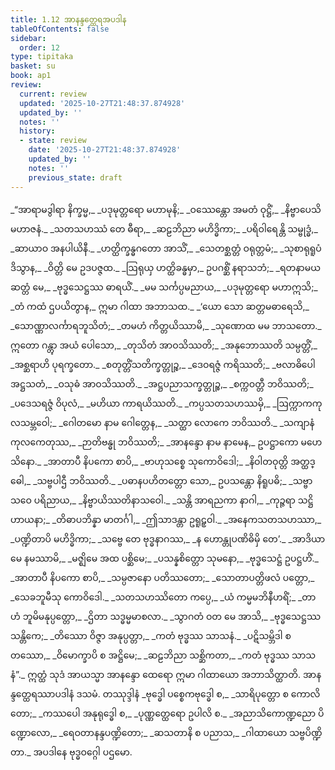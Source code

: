 ```yaml
---
title: 1.12 အာနန္ဒတ္ထေရအပဒါန
tableOfContents: false
sidebar:
  order: 12
type: tipitaka
basket: su
book: ap1
review:
  current: review
  updated: '2025-10-27T21:48:37.874928'
  updated_by: ''
  notes: ''
  history:
  - state: review
    date: '2025-10-27T21:48:37.874928'
    updated_by: ''
    notes: ''
    previous_state: draft
---
```



<ReviewStatus review={frontmatter.review} showDetails={true} />

<HypothesisAnnotation frontmatter={frontmatter} />

<DynamicBreadcrumb />

<Division number="644" book="ap1" e="ch" v="20" p="57">

<Paragraph number="670" type="verses" book="ap1">
_“အာရာမဒွါရာ နိက္ခမ္မ,_  
_ပဒုမုတ္တရော မဟာမုနိ;_  
_ဝဿေန္တော အမတံ ဝုဋ္ဌိံ,_  
_နိဗ္ဗာပေသိ မဟာဇနံ._  

</Paragraph>

</Division>
<Division number="645" book="ap1" e="ch" v="20" p="57">

<Paragraph number="671" type="verses" book="ap1">
_သတသဟဿံ တေ ဓီရာ,_  
_ဆဠဘိညာ မဟိဒ္ဓိကာ;_  
_ပရိဝါရေန္တိ သမ္ဗုဒ္ဓံ,_  
_ဆာယာဝ အနပါယိနီ._  

</Paragraph>

</Division>
<Division number="646" book="ap1" e="ch" v="20" p="57">

<Paragraph number="672" type="verses" book="ap1">
_ဟတ္ထိက္ခန္ဓဂတော အာသိံ,_  
_သေတစ္ဆတ္တံ ဝရုတ္တမံ;_  
_သုစာရုရူပံ ဒိသွာန,_  
_ဝိတ္တိ မေ ဥဒပဇ္ဇထ._  

</Paragraph>

</Division>
<Division number="647" book="ap1" e="ch" v="20" p="57">

<Paragraph number="673" type="verses" book="ap1">
_ဩရုယှ ဟတ္ထိခန္ဓမှာ,_  
ဥပဂစ္ဆိံ နရာသဘံ;_  
_ရတနာမယဆတ္တံ မေ,_  
_ဗုဒ္ဓသေဋ္ဌဿ ဓာရယိံ._  

</Paragraph>

</Division>
<Division number="648" book="ap1" e="ch" v="20" p="57">

<Paragraph number="674" type="verses" book="ap1">
_မမ သင်္ကပ္ပမညာယ,_  
_ပဒုမုတ္တရော မဟာဣသိ;_  
_တံ ကထံ ဌပယိတွာန,_  
ဣမာ ဂါထာ အဘာသထ._  

</Paragraph>

</Division>
<Division number="649" book="ap1" e="ch" v="20" p="57">

<Paragraph number="675" type="verses" book="ap1">
_‘ယော သော ဆတ္တမဓာရေသိ,_  
_သောဏ္ဏာလင်္ကာရဘူသိတံ;_  
_တမဟံ ကိတ္တယိဿာမိ,_  
_သုဏောထ မမ ဘာသတော._  

</Paragraph>

</Division>
<Division number="650" book="ap1" e="ch" v="20" p="57">

<Paragraph number="676" type="verses" book="ap1">
ဣတော ဂန္တွာ အယံ ပေါသော,_  
_တုသိတံ အာဝသိဿတိ;_  
_အနုဘောဿတိ သမ္ပတ္တိံ,_  
_အစ္ဆရာဟိ ပုရက္ခတော._  

</Paragraph>

</Division>
<Division number="651" book="ap1" e="ch" v="20" p="57">

<Paragraph number="677" type="verses" book="ap1">
_စတုတ္တိံသတိက္ခတ္တုဉ္စ,_  
_ဒေဝရဇ္ဇံ ကရိဿတိ;_  
_ဗလာဓိပေါ အဋ္ဌသတံ,_  
_ဝသုဓံ အာဝသိဿတိ._  

</Paragraph>

</Division>
<Division number="652" book="ap1" e="ch" v="20" p="57">

<Paragraph number="678" type="verses" book="ap1">
_အဋ္ဌပညာသက္ခတ္တုဉ္စ,_  
_စက္ကဝတ္တီ ဘဝိဿတိ;_  
_ပဒေသရဇ္ဇံ ဝိပုလံ,_  
_မဟိယာ ကာရယိဿတိ._  

</Paragraph>

</Division>
<Division number="653" book="ap1" e="ch" v="20" p="57">

<Paragraph number="679" type="verses" book="ap1">
_ကပ္ပသတသဟဿမှိ,_  
_ဩက္ကာကကုလသမ္ဘဝေါ;_  
_ဂေါတမော နာမ ဂေါတ္တေန,_  
_သတ္ထာ လောကေ ဘဝိဿတိ._  

</Paragraph>

</Division>
<Division number="654" book="ap1" e="ch" v="20" p="58">

<Paragraph number="680" type="verses" book="ap1">
_သကျာနံ ကုလကေတုဿ,_  
_ဉာတိဗန္ဓု ဘဝိဿတိ;_  
_အာနန္ဒော နာမ နာမေန,_  
ဥပဋ္ဌာကော မဟေသိနော._  

</Paragraph>

</Division>
<Division number="655" book="ap1" e="ch" v="20" p="58">

<Paragraph number="681" type="verses" book="ap1">
_အာတာပီ နိပကော စာပိ,_  
_ဗာဟုသစ္စေ သုကောဝိဒေါ;_  
_နိဝါတဝုတ္တိ အတ္ထဒ္ဓေါ,_  
_သဗ္ဗပါဌီ ဘဝိဿတိ._  

</Paragraph>

</Division>
<Division number="656" book="ap1" e="ch" v="20" p="58">

<Paragraph number="682" type="verses" book="ap1">
_ပဓာနပဟိတတ္တော သော,_  
ဥပသန္တော နိရူပဓိ;_  
_သဗ္ဗာသဝေ ပရိညာယ,_  
_နိဗ္ဗာယိဿတိနာသဝေါ._  

</Paragraph>

</Division>
<Division number="657" book="ap1" e="ch" v="20" p="58">

<Paragraph number="683" type="verses" book="ap1">
_သန္တိ အာရညကာ နာဂါ,_  
_ကုဉ္ဇရာ သဋ္ဌိဟာယနာ;_  
_တိဓာပဘိန္နာ မာတင်္ဂါ,_  
_ဤသာဒန္တာ ဥရူဠှဝါ._  

</Paragraph>

</Division>
<Division number="658" book="ap1" e="ch" v="20" p="58">

<Paragraph number="684" type="verses" book="ap1">
_အနေကသတသဟဿာ,_  
_ပဏ္ဍိတာပိ မဟိဒ္ဓိကာ;_  
_သဗ္ဗေ တေ ဗုဒ္ဓနာဂဿ,_  
_န ဟောန္တုပဏိဓိမှိ တေ’._  

</Paragraph>

</Division>
<Division number="659" book="ap1" e="ch" v="20" p="58">

<Paragraph number="685" type="verses" book="ap1">
_အာဒိယာမေ နမဿာမိ,_  
_မဇ္ဈိမေ အထ ပစ္ဆိမေ;_  
_ပသန္နစိတ္တော သုမနော,_  
_ဗုဒ္ဓသေဋ္ဌံ ဥပဋ္ဌဟိံ._  

</Paragraph>

</Division>
<Division number="660" book="ap1" e="ch" v="20" p="58">

<Paragraph number="686" type="verses" book="ap1">
_အာတာပီ နိပကော စာပိ,_  
_သမ္ပဇာနော ပတိဿတော;_  
_သောတာပတ္တိဖလံ ပတ္တော,_  
_သေခဘူမီသု ကောဝိဒေါ._  

</Paragraph>

</Division>
<Division number="661" book="ap1" e="ch" v="20" p="58">

<Paragraph number="687" type="verses" book="ap1">
_သတသဟဿိတော ကပ္ပေ,_  
_ယံ ကမ္မမဘိနီဟရိံ;_  
_တာဟံ ဘူမိမနုပ္ပတ္တော,_  
_ဌိတာ သဒ္ဓမ္မမာစလာ._  

</Paragraph>

</Division>
<Division number="662" book="ap1" e="ch" v="20" p="58">

<Paragraph number="688" type="verses" book="ap1">
_သွာဂတံ ဝတ မေ အာသိ,_  
_ဗုဒ္ဓသေဋ္ဌဿ သန္တိကေ;_  
_တိဿော ဝိဇ္ဇာ အနုပ္ပတ္တာ,_  
_ကတံ ဗုဒ္ဓဿ သာသနံ._  

</Paragraph>

</Division>
<Division number="663" book="ap1" e="ch" v="20" p="58">

<Paragraph number="689" type="verses" book="ap1">
_ပဋိသမ္ဘိဒါ စတဿော,_  
_ဝိမောက္ခာပိ စ အဋ္ဌိမေ;_  
_ဆဠဘိညာ သစ္ဆိကတာ,_  
_ကတံ ဗုဒ္ဓဿ သာသနံ”._  

</Paragraph>

<Paragraph number="690" book="ap1">
ဣတ္ထံ သုဒံ အာယသ္မာ အာနန္ဒော ထေရော ဣမာ ဂါထာယော အဘာသိတ္ထာတိ.

</Paragraph>
</Division>

<Paragraph number="691" type="center" book="ap1">
အာနန္ဒတ္ထေရဿာပဒါနံ ဒသမံ.



</Paragraph>

<Paragraph number="692" type="center" book="ap1">
တဿုဒ္ဒါနံ


</Paragraph>

<Paragraph number="693" type="verses" book="ap1">
_ဗုဒ္ဓေါ ပစ္စေကဗုဒ္ဓေါ စ,_  
_သာရိပုတ္တော စ ကောလိတော;_  
_ကဿပေါ အနုရုဒ္ဓေါ စ,_  
_ပုဏ္ဏတ္ထေရော ဥပါလိ စ._  

</Paragraph>

<Paragraph number="694" type="verses" book="ap1">
_အညာသိကောဏ္ဍညော ပိဏ္ဍောလော,_  
_ရေဝတာနန္ဒပဏ္ဍိတော;_  
_ဆသတာနိ စ ပညာသ,_  
_ဂါထာယော သဗ္ဗပိဏ္ဍိတာ._  


</Paragraph>

<Paragraph number="695" type="center" book="ap1">
အပဒါနေ ဗုဒ္ဓဝဂ္ဂေါ ပဌမော.
</Paragraph>